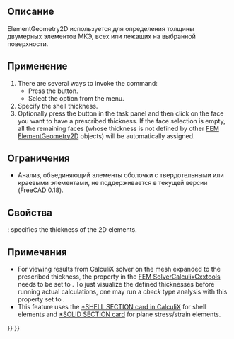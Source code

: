 <languages/>

{{Docnav/ru
|[[FEM_ElementRotation1D/ru|Вращение балки]]
|[[FEM_ElementFluid1D/ru|Одномерная секция для текучего вещества]]
|[[FEM_Workbench/ru|Верстак "FEM"]]
|IconL=FEM_ElementRotation1D.svg
|IconR=FEM_ElementFluid1D.svg
|IconC=Workbench_FEM.svg
}}

<div class="mw-translate-fuzzy">
{{GuiCommand/ru
|Name=FEM ElementGeometry2D
|Name/ru=FEM ElementGeometry2D
|MenuLocation=Model →Shell plate tickness
|Workbenches=[[FEM_Workbench/ru|FEM]]
|Shortcut={{KEY|C}} {{KEY|S}}
|SeeAlso=[[FEM_tutorial/ru|FEM tutorial]]
}}
</div>

<span id="Description"></span>
==Описание==

<div class="mw-translate-fuzzy">
ElementGeometry2D используется для определения толщины двумерных элементов МКЭ, всех или лежащих на выбранной поверхности.
</div>

<span id="Usage"></span>
==Применение==

# There are several ways to invoke the command:
#* Press the {{Button|[[Image:FEM_ElementGeometry2D.svg|16px]] [[FEM_ElementGeometry2D|Shell plate thickness]]}} button.
#* Select the {{MenuCommand|Model → Element Geometry → [[Image:FEM_ElementGeometry2D.svg|16px]] Shell plate thickness}} option from the menu.
# Specify the shell thickness.
# Optionally press the {{Button|Add}} button in the task panel and then click on the face you want to have a prescribed thickness. If the face selection is empty, all the remaining faces (whose thickness is not defined by other [[FEM_ElementGeometry2D|FEM ElementGeometry2D]] objects) will be automatically assigned.

<span id="Limitations"></span>
==Ограничения==

<div class="mw-translate-fuzzy">
* Анализ, объединяющий элементы оболочки с твердотельными или краевыми элементами, не поддерживается в текущей версии (FreeCAD 0.18).
</div>

<span id="Properties"></span>
==Свойства==

{{PropertyData|Thickness}}: specifies the thickness of the 2D elements.

<span id="Notes"></span>
==Примечания==

* For viewing results from CalculiX solver on the mesh expanded to the prescribed thickness, the property {{incode|Beam Shell Result Output 3D}} in the [[FEM_SolverCalculixCcxtools|FEM SolverCalculixCxxtools]] needs to be set to {{incode|True}}. To just visualize the defined thicknesses before running actual calculations, one may run a ''check'' type analysis with this property set to {{incode|True}}.
* This feature uses the [https://web.mit.edu/calculix_v2.7/CalculiX/ccx_2.7/doc/ccx/node238.html *SHELL SECTION card in CalculiX] for shell elements and [https://web.mit.edu/calculix_v2.7/CalculiX/ccx_2.7/doc/ccx/node239.html *SOLID SECTION card] for plane stress/strain elements.


{{Docnav/ru
|[[FEM_ElementRotation1D/ru|Вращение балки]]
|[[FEM_ElementFluid1D/ru|Одномерная секция для текучего вещества]]
|[[FEM_Workbench/ru|Верстак FEM]]
|IconL=FEM_ElementRotation1D.svg
|IconR=FEM_ElementFluid1D.svg
|IconC=Workbench_FEM.svg
}}

{{FEM Tools navi{{#translation:}}}}
{{Userdocnavi{{#translation:}}}}